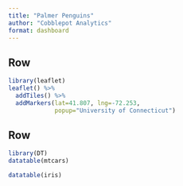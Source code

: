 ```yaml
---
title: "Palmer Penguins"
author: "Cobblepot Analytics"
format: dashboard
---
```


## Row {height="70%"}

```r
library(leaflet)
leaflet() %>%
  addTiles() %>% 
  addMarkers(lat=41.807, lng=-72.253,
             popup="University of Connecticut")
```

## Row {height="30%"}

```r
library(DT)
datatable(mtcars)
```

```r
datatable(iris)
```
